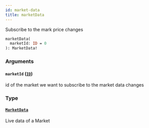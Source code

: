```yaml
---
id: market-data
title: marketData
---
```


Subscribe to the mark price changes

```graphql
marketData(
  marketId: ID = 0
): MarketData!

```

### Arguments

#### `marketId` ([`ID`](/graphql/scalars/id))

id of the market we want to subscribe to the market data changes

### Type

#### [`MarketData`](/graphql/objects/market-data)

Live data of a Market
